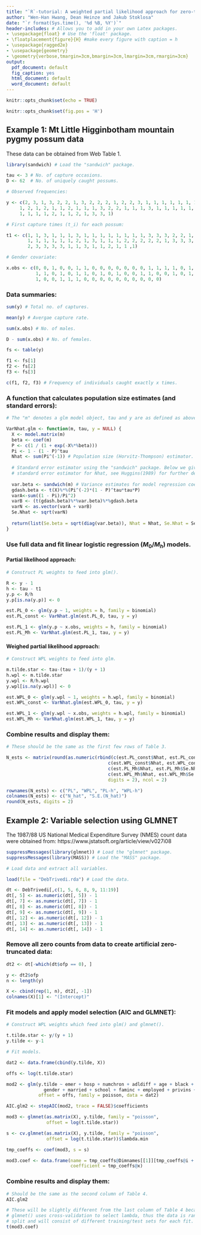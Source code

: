 ```yaml
---
title: "`R`-tutorial: A weighted partial likelihood approach for zero-truncated models"
author: "Wen-Han Hwang, Dean Heinze and Jakub Stoklosa"
date: "`r format(Sys.time(), '%d %B, %Y')`"
header-includes: # Allows you to add in your own Latex packages.
- \usepackage{float} # Use the 'float' package.
- \floatplacement{figure}{H} #make every figure with caption = h
- \usepackage{ragged2e}
- \usepackage{geometry}
- \geometry{verbose,tmargin=3cm,bmargin=3cm,lmargin=3cm,rmargin=3cm}
output:
  pdf_document: default
  fig_caption: yes
  html_document: default
  word_document: default
---
```


```r
knitr::opts_chunk$set(echo = TRUE)
```

```r
knitr::opts_chunk$set(fig.pos = 'H')
```

## Example 1: Mt Little Higginbotham mountain pygmy possum data

These data can be obtained from Web Table 1.

```r
library(sandwich) # Load the "sandwich" package.

tau <- 3 # No. of capture occasions.
D <- 62  # No. of uniquely caught possums.

# Observed frequencies:

y <- c(2, 3, 1, 3, 2, 2, 1, 3, 2, 2, 2, 1, 2, 2, 3, 1, 1, 1, 1, 1, 1, 1, 2, 1, 3, 
     1, 2, 1, 2, 1, 1, 2, 1, 1, 1, 3, 2, 2, 1, 1, 1, 3, 1, 1, 1, 1, 1, 1, 1, 1,
     1, 1, 1, 1, 2, 1, 1, 2, 1, 3, 3, 1)

# First capture times (t_i) for each possum:

t1 <- c(1, 1, 3, 1, 1, 1, 3, 1, 1, 1, 1, 1, 1, 1, 1, 3, 3, 3, 2, 2, 1, 1, 1, 1,
        1, 1, 1, 1, 1, 1, 2, 1, 3, 1, 1, 1, 2, 2, 2, 2, 2, 1, 3, 3, 3, 3, 3, 3, 
        2, 3, 3, 3, 3, 1, 1, 3, 1, 1, 2, 1, 1 ,1)

# Gender covariate:

x.obs <- c(0, 0, 1, 0, 0, 1, 1, 0, 0, 0, 0, 0, 0, 0, 1, 1, 1, 1, 0, 1, 0, 1, 0,
           1, 1, 0, 1, 0, 1, 1, 0, 1, 0, 1, 0, 0, 1, 1, 0, 0, 1, 0, 1, 1, 1, 1, 
           1, 0, 0, 1, 1, 1, 0, 0, 0, 0, 0, 0, 0, 0, 0, 0)
```

### Data summaries:
```r
sum(y) # Total no. of captures.

mean(y) # Avergae capture rate.

sum(x.obs) # No. of males.

D - sum(x.obs) # No. of females.

fs <- table(y) 

f1 <- fs[1]
f2 <- fs[2]
f3 <- fs[3]

c(f1, f2, f3) # Frequency of individuals caught exactly x times.
```

### A function that calculates population size estimates (and standard errors):
```r
# The "m" denotes a glm model object, tau and y are as defined as above

VarNhat.glm <- function(m, tau, y = NULL) {
  X <- model.matrix(m)
  beta <- coef(m)
  P <- c(1 / (1 + exp(-X%*%beta)))
  Pi <- 1 - (1 - P)^tau
  Nhat <- sum(Pi^(-1)) # Population size (Horvitz-Thompson) estimator.
  
  # Standard error estimator using the "sandwich" package. Below we give the
  # standard error estimator for Nhat, see Huggins(1989) for further details.
  
  var.beta <- sandwich(m) # Variance estimates for model regression coefs (beta).
  gdash.beta <- t(X)%*%(Pi^(-2)*(1 - P)^tau*tau*P)
  varA<-sum((1 - Pi)/Pi^2)
  varB <- (t(gdash.beta)%*%var.beta)%*%gdash.beta
  varN <- as.vector(varA + varB)
  Se.Nhat <- sqrt(varN)
  
  return(list(Se.beta = sqrt(diag(var.beta)), Nhat = Nhat, Se.Nhat = Se.Nhat))
}

```

### Use full data and fit linear logistic regression ($M_0/M_h$) models.

#### Partial likelihood approach:
```r
# Construct PL weights to feed into glm().

R <- y - 1
h <- tau - t1
y.p <- R/h
y.p[is.na(y.p)] <- 0

est.PL_0 <- glm(y.p ~ 1, weights = h, family = binomial)
est.PL_const <- VarNhat.glm(est.PL_0, tau, y = y)

est.PL_1 <- glm(y.p ~ x.obs, weights = h, family = binomial)
est.PL_Mh <- VarNhat.glm(est.PL_1, tau, y = y)   
```

#### Weighed partial likelihood approach:
```r
# Construct WPL weights to feed into glm.

m.tilde.star <- tau-(tau + 1)/(y + 1)
h.wpl <- m.tilde.star
y.wpl <- R/h.wpl
y.wpl[is.na(y.wpl)] <- 0

est.WPL_0 <- glm(y.wpl ~ 1, weights = h.wpl, family = binomial)
est.WPL_const <- VarNhat.glm(est.WPL_0, tau, y = y)

est.WPL_1 <- glm(y.wpl ~ x.obs, weights = h.wpl, family = binomial)
est.WPL_Mh <- VarNhat.glm(est.WPL_1, tau, y = y) 
```

### Combine results and display them:
```r
# These should be the same as the first few rows of Table 3.

N_ests <- matrix(round(as.numeric(rbind(c(est.PL_const$Nhat, est.PL_const$Se.Nhat),
                                      c(est.WPL_const$Nhat, est.WPL_const$Se.Nhat),
                                      c(est.PL_Mh$Nhat, est.PL_Mh$Se.Nhat),
                                      c(est.WPL_Mh$Nhat, est.WPL_Mh$Se.Nhat))),
                                      digits = 2), ncol = 2)

rownames(N_ests) <- c("PL", "WPL", "PL-h", "WPL-h")
colnames(N_ests) <- c("N_hat", "S.E.(N_hat)")
round(N_ests, digits = 2)
```

\clearpage

## Example 2: Variable selection using GLMNET

The 1987/88 US National Medical Expenditure Survey (NMES) count data were obtained from: https://www.jstatsoft.org/article/view/v027i08

```r
suppressMessages(library(glmnet)) # Load the "glmnet" package.
suppressMessages(library(MASS)) # Load the "MASS" package.

# Load data and extract all variables.

load(file = "DebTrivedi.rda") # Load the data.

dt <- DebTrivedi[,c(1, 5, 6, 8, 9, 11:19)]
dt[, 5] <- as.numeric(dt[, 5]) - 1
dt[, 7] <- as.numeric(dt[, 7]) - 1
dt[, 8] <- as.numeric(dt[, 8]) - 1
dt[, 9] <- as.numeric(dt[, 9]) - 1
dt[, 12] <- as.numeric(dt[, 12]) - 1
dt[, 13] <- as.numeric(dt[, 13]) - 1
dt[, 14] <- as.numeric(dt[, 14]) - 1
```

### Remove all zero counts from data to create artificial zero-truncated data:
```r
dt2 <- dt[-which(dt$ofp == 0), ]

y <- dt2$ofp
n <- length(y)

X <- cbind(rep(1, n), dt2[, -1])
colnames(X)[1] <- "(Intercept)"
```

### Fit models and apply model selection (AIC and GLMNET):
```r
# Construct WPL weights which feed into glm() and glmnet().

t.tilde.star <- y/(y + 1)
y.tilde <- y-1

# Fit models.

dat2 <- data.frame(cbind(y.tilde, X))

offs <- log(t.tilde.star)

mod2 <- glm(y.tilde ~ emer + hosp + numchron + adldiff + age + black + 
              gender + married + school + faminc + employed + privins + medicaid,
            offset = offs, family = poisson, data = dat2)

AIC.glm2 <- stepAIC(mod2, trace = FALSE)$coefficients

mod3 <- glmnet(as.matrix(X), y.tilde, family = "poisson", 
               offset = log(t.tilde.star))

s <- cv.glmnet(as.matrix(X), y.tilde, family = "poisson", 
               offset = log(t.tilde.star))$lambda.min

tmp_coeffs <- coef(mod3, s = s)

mod3.coef <- data.frame(name = tmp_coeffs@Dimnames[[1]][tmp_coeffs@i + 1], 
                        coefficient = tmp_coeffs@x)
```

### Combine results and display them:
```r
# Should be the same as the second column of Table 4.
AIC.glm2 

# These will be slightly different from the last column of Table 4 because 
# glmnet() uses cross-validation to select lambda, thus the data is randomly 
# split and will consist of different training/test sets for each fit.
t(mod3.coef) 
```